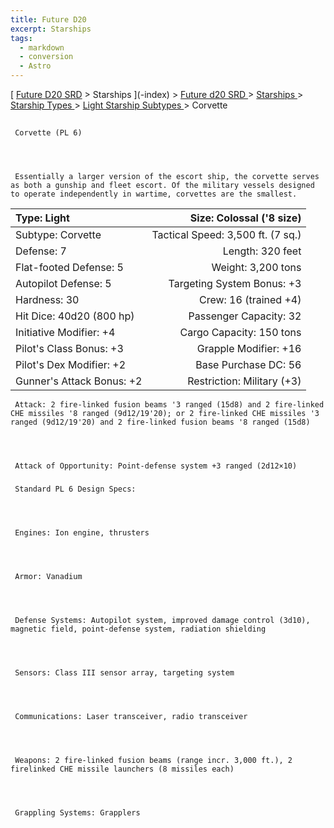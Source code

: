 ```yaml
---
title: Future D20
excerpt: Starships
tags:
  - markdown
  - conversion
  - Astro
---
```







[
[Future D20 SRD]( / ) > Starships
     ](-index)
     >
     [
      Future d20 SRD
     ](future-d20-srd-index)
     >
     [
      Starships
     ](future-d20-srd-starships-index)
     >
     [
      Starship Types
     ](future-d20-srd-starships-starship-types-index)
     >
     [
      Light Starship Subtypes
     ](future-d20-srd-starships-starship-types-light-starship-subtypes-index)
     > Corvette
    





## 
     Corvette (PL 6)
    



     Essentially a larger version of the escort ship, the corvette serves as both a gunship and fleet escort. Of the military vessels designed to operate independently in wartime, corvettes are the smallest.
    


| Type: Light | Size: Colossal ('8 size) |
| :------------- | --------------------------: |
| Subtype: Corvette | Tactical Speed: 3,500 ft. (7 sq.) |
| Defense: 7 | Length: 320 feet |
| Flat-footed Defense: 5 | Weight: 3,200 tons |
| Autopilot Defense: 5 | Targeting System Bonus: +3 |
| Hardness: 30 | Crew: 16 (trained +4) |
| Hit Dice: 40d20 (800 hp) | Passenger Capacity: 32 |
| Initiative Modifier: +4 | Cargo Capacity: 150 tons |
| Pilot's Class Bonus: +3 | Grapple Modifier: +16 |
| Pilot's Dex Modifier: +2 | Base Purchase DC: 56 |
| Gunner's Attack Bonus: +2 | Restriction: Military (+3) |




     Attack: 2 fire-linked fusion beams '3 ranged (15d8) and 2 fire-linked CHE missiles '8 ranged (9d12/19'20); or 2 fire-linked CHE missiles '3 ranged (9d12/19'20) and 2 fire-linked fusion beams '8 ranged (15d8)
    



     Attack of Opportunity: Point-defense system +3 ranged (2d12×10)
    


### 
     Standard PL 6 Design Specs:
    



     Engines: Ion engine, thrusters
    



     Armor: Vanadium
    



     Defense Systems: Autopilot system, improved damage control (3d10), magnetic field, point-defense system, radiation shielding
    



     Sensors: Class III sensor array, targeting system
    



     Communications: Laser transceiver, radio transceiver
    



     Weapons: 2 fire-linked fusion beams (range incr. 3,000 ft.), 2 firelinked CHE missile launchers (8 missiles each)
    



     Grappling Systems: Grapplers
    




